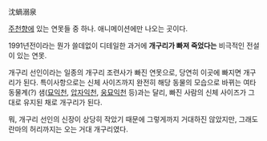 沈蝸溺泉

[[주천향]]에 있는 연못들 중 하나. 애니메이션에만 나오는 곳이다.

1991년전이라는 뭔가 쓸데없이 디테일한 과거에 '''개구리가 빠져 죽었다는''' 비극적인 전설이 있는 연못.

개구리 선인이라는 일종의 개구리 조련사가 빠진 연못으로, 당연히 이곳에 빠지면 개구리가 된다. 특이사항으로는 신체 사이즈까지 완전히 해당 동물의 모습으로 바뀌는 여타 동물계(?) 샘([[묘익천]], [[압자익천]], [[웅묘익천]] 등)과는 달리, 빠진 사람의 신체 사이즈가 그대로 유지된 채로 개구리가 된다.

뭐, 개구리 선인의 신장이 상당히 작았기 때문에 그렇게까지 거대하진 않았지만, 그래도 란마의 허리까지는 오는 거대 개구리였다.
